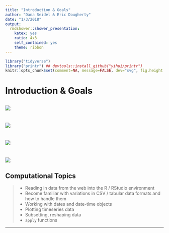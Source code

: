 ```yaml
---
title: "Introduction & Goals"
author: "Dana Seidel & Eric Dougherty"
date: "1/3/2018"
output: 
  rmdshower::shower_presentation:
    katex: yes
    ratio: 4x3
    self_contained: yes
    theme: ribbon
---
```


```r
library("tidyverse")
library("printr") ## devtools::install_github("yihui/printr")
knitr::opts_chunk$set(comment=NA, message=FALSE, dev="svg", fig.height = 4, fig.width = 7)

```

# Introduction & Goals

##
<img src="../../images/bird.jpg" place = cover>

# { .cover }
<img src="../../images/dolphin.jpg">

# { .cover }
<img src="../../images/sheep.jpg">

# { .cover }
<img src="../../images/leopard.jpeg">

<!-- Lesson Overview -->

## Computational Topics

> - Reading in data from the web into the R / RStudio environment
> - Become familiar with variations in CSV / tabular data formats and how to handle them
> - Working with dates and date-time objects
> - Plotting timeseries data
> - Subsetting, reshaping data
> - `apply` functions

-------------------------------
